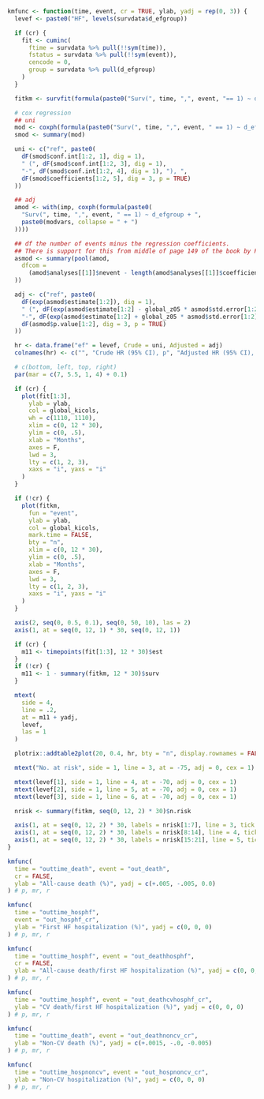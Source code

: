 ```r

kmfunc <- function(time, event, cr = TRUE, ylab, yadj = rep(0, 3)) {
  levef <- paste0("HF", levels(survdata$d_efgroup))

  if (cr) {
    fit <- cuminc(
      ftime = survdata %>% pull(!!sym(time)),
      fstatus = survdata %>% pull(!!sym(event)),
      cencode = 0,
      group = survdata %>% pull(d_efgroup)
    )
  }

  fitkm <- survfit(formula(paste0("Surv(", time, ",", event, "== 1) ~ d_efgroup")), data = survdata)

  # cox regression
  ## uni
  mod <- coxph(formula(paste0("Surv(", time, ",", event, " == 1) ~ d_efgroup")), data = survdata)
  smod <- summary(mod)

  uni <- c("ref", paste0(
    dF(smod$conf.int[1:2, 1], dig = 1),
    " (", dF(smod$conf.int[1:2, 3], dig = 1),
    "-", dF(smod$conf.int[1:2, 4], dig = 1), "), ",
    dF(smod$coefficients[1:2, 5], dig = 3, p = TRUE)
  ))

  ## adj
  amod <- with(imp, coxph(formula(paste0(
    "Surv(", time, ",", event, " == 1) ~ d_efgroup + ",
    paste0(modvars, collapse = " + ")
  ))))

  ## df the number of events minus the regression coefficients.
  ## There is support for this from middle of page 149 of the book by Parmer & Machin (ISBN 0471936405)
  asmod <- summary(pool(amod,
    dfcom =
      (amod$analyses[[1]]$nevent - length(amod$analyses[[1]]$coefficients))
  ))

  adj <- c("ref", paste0(
    dF(exp(asmod$estimate[1:2]), dig = 1),
    " (", dF(exp(asmod$estimate[1:2] - global_z05 * asmod$std.error[1:2]), dig = 1),
    "-", dF(exp(asmod$estimate[1:2] + global_z05 * asmod$std.error[1:2]), dig = 1), "), ",
    dF(asmod$p.value[1:2], dig = 3, p = TRUE)
  ))

  hr <- data.frame("ef" = levef, Crude = uni, Adjusted = adj)
  colnames(hr) <- c("", "Crude HR (95% CI), p", "Adjusted HR (95% CI), p")

  # c(bottom, left, top, right)
  par(mar = c(7, 5.5, 1, 4) + 0.1)

  if (cr) {
    plot(fit[1:3],
      ylab = ylab,
      col = global_kicols,
      wh = c(1110, 1110),
      xlim = c(0, 12 * 30),
      ylim = c(0, .5),
      xlab = "Months",
      axes = F,
      lwd = 3,
      lty = c(1, 2, 3),
      xaxs = "i", yaxs = "i"
    )
  }

  if (!cr) {
    plot(fitkm,
      fun = "event",
      ylab = ylab,
      col = global_kicols,
      mark.time = FALSE,
      bty = "n",
      xlim = c(0, 12 * 30),
      ylim = c(0, .5),
      xlab = "Months",
      axes = F,
      lwd = 3,
      lty = c(1, 2, 3),
      xaxs = "i", yaxs = "i"
    )
  }

  axis(2, seq(0, 0.5, 0.1), seq(0, 50, 10), las = 2)
  axis(1, at = seq(0, 12, 1) * 30, seq(0, 12, 1))

  if (cr) {
    m11 <- timepoints(fit[1:3], 12 * 30)$est
  }
  if (!cr) {
    m11 <- 1 - summary(fitkm, 12 * 30)$surv
  }

  mtext(
    side = 4,
    line = .2,
    at = m11 + yadj,
    levef,
    las = 1
  )

  plotrix::addtable2plot(20, 0.4, hr, bty = "n", display.rownames = FALSE, hlines = F, cex = 1)

  mtext("No. at risk", side = 1, line = 3, at = -75, adj = 0, cex = 1)

  mtext(levef[1], side = 1, line = 4, at = -70, adj = 0, cex = 1)
  mtext(levef[2], side = 1, line = 5, at = -70, adj = 0, cex = 1)
  mtext(levef[3], side = 1, line = 6, at = -70, adj = 0, cex = 1)

  nrisk <- summary(fitkm, seq(0, 12, 2) * 30)$n.risk

  axis(1, at = seq(0, 12, 2) * 30, labels = nrisk[1:7], line = 3, tick = FALSE, cex.axis = 1)
  axis(1, at = seq(0, 12, 2) * 30, labels = nrisk[8:14], line = 4, tick = FALSE, cex.axis = 1)
  axis(1, at = seq(0, 12, 2) * 30, labels = nrisk[15:21], line = 5, tick = FALSE, cex.axis = 1)
}
```

```r
kmfunc(
  time = "outtime_death", event = "out_death",
  cr = FALSE,
  ylab = "All-cause death (%)", yadj = c(+.005, -.005, 0.0)
) # p, mr, r
```

```r
kmfunc(
  time = "outtime_hosphf",
  event = "out_hosphf_cr",
  ylab = "First HF hospitalization (%)", yadj = c(0, 0, 0)
) # p, mr, r
```

```r
kmfunc(
  time = "outtime_hosphf", event = "out_deathhosphf",
  cr = FALSE,
  ylab = "All-cause death/first HF hospitalization (%)", yadj = c(0, 0, 0)
) # p, mr, r
```

```r
kmfunc(
  time = "outtime_hosphf", event = "out_deathcvhosphf_cr",
  ylab = "CV death/first HF hospitalization (%)", yadj = c(0, 0, 0)
) # p, mr, r
```

```r
kmfunc(
  time = "outtime_death", event = "out_deathnoncv_cr",
  ylab = "Non-CV death (%)", yadj = c(+.0015, -.0, -0.005)
) # p, mr, r
```

```r
kmfunc(
  time = "outtime_hospnoncv", event = "out_hospnoncv_cr",
  ylab = "Non-CV hospitalization (%)", yadj = c(0, 0, 0)
) # p, mr, r
```
